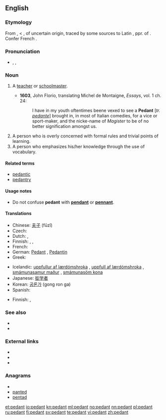 {{also|pédant|Pedant}}
==English==

===Etymology===
From {{etyl|frm}} {{term|pedant|lang=frm}}, {{term|pedante|lang=frm}} < {{etyl|it}} {{term|lang=it|pedante||a teacher, schoolmaster, pedant}}, of uncertain origin, traced by some sources<!--Century 1911, Online Etymology Dictionary--> to Latin {{term|paedagogans}}, ppr. of {{term|paedagogare||to teach}}. Confer French {{term|pédant}}.

===Pronunciation===
* {{enPR|pĕdʹənt}}, {{IPA|/ˈpɛdənt/}}, {{SAMPA|/"pEd@nt/}}

===Noun===
{{en-noun}}

# {{obsolete}} A [[teacher]] or [[schoolmaster]].
#* '''1603''', John Florio, translating Michel de Montaigne, ''Essays'', vol. 1 ch. 24:
#*: I have in my youth oftentimes beene vexed to see a '''Pedant''' [''tr. [[pedante]]''] brought in, in most of Italian comedies, for a vice or sport-maker, and the nicke-name of ''Magister'' to be of no better signification amongst us.
# A person who is overly concerned with formal rules and trivial points of learning.
# A person who emphasizes his/her knowledge through the use of vocabulary.

====Related terms====
* [[pedantic]]
* [[pedantry]]

====Usage notes====
* Do not confuse '''pedant''' with '''[[pendant]]''' or '''[[pennant]]'''.<!--no need to give the definitions here - that is what the links are for!-->

====Translations====
{{trans-top|person overly concerned with formal rules and trivial points of learning}}
* Chinese: [[夫子]] (fūzǐ)
* Czech: {{t-|cs|pedant|m}}
* Dutch: {{t|nl|wijsneus|m|f}},  {{t|nl|weetal|m|f}}
* Finnish: {{t-|fi|saivartelija}}, {{t-|fi|viisastelija}}, {{t+|fi|pedantti}}
* French: {{t+|fr|pédant|m}}
* German: [[Pedant]] {{m}}, [[Pedantin]] {{f}}
* Greek: {{t+|el|σχολαστικός|m|sc=Grek}}
{{trans-mid}}
* Icelandic: [[uppfullur af lærdómshroka]] {{m}}, [[uppfull af lærdómshroka]] {{f}}, [[smámunasamur maður]] {{m}}, [[smámunasöm kona]] {{f}}
* Japanese: [[衒学者]]
* Korean: [[공론가]] (gong ron ga)
* Spanish: {{t+|es|pedante|m}}
{{trans-bottom}}

{{trans-top|person who emphasizes his/her knowledge through the use of vocabulary}}
* Finnish: {{t-|fi|viisastelija}}, {{t-|fi|saivartelija}}
{{trans-mid}}
{{trans-bottom}}

===See also===
* {{pedialite}}
* {{Wikisource1911Enc Citation|Pedant}}

===External links===
* {{R:Webster 1913}}
* {{R:Century 1911}}
* {{R:OneLook}}

===Anagrams===
* {{alphagram|adenpt}}
* [[panted#English|panted]]
* [[pentad#English|pentad]]

[[et:pedant]]
[[io:pedant]]
[[kn:pedant]]
[[ml:pedant]]
[[no:pedant]]
[[nn:pedant]]
[[pl:pedant]]
[[ru:pedant]]
[[fi:pedant]]
[[sv:pedant]]
[[te:pedant]]
[[vi:pedant]]
[[zh:pedant]]